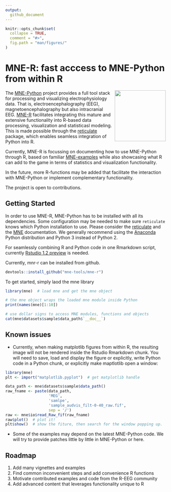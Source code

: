 ```yaml
---
output:
  github_document
---
```


```r
knitr::opts_chunk$set(
  collapse = TRUE,
  comment = "#>",
  fig.path = "man/figures/"
)
```

# MNE-R: fast acccess to MNE-Python from within R 

<img src="man/figures/mne_logo.png" align="right" alt="" width="160" />

The [MNE-Python](https://mne-tools.github.io/stable/index.html) project provides a full tool stack for processing and visualizing electrophysiology data. That is, electroencephalography (EEG), magnetoencephalography but also intracranial EEG.
[MNE-R](https://mne-tools.github.io/mne-r/index.html) facilitates integrating this mature and extensive functionality into R-based data processing, visualization and statisticasl modeling.
This is made possible through the [reticulate](https://rstudio.github.io/reticulate/) package, which enables seamless integration of Python into R.

Currently, MNE-R is focussing on documenting how to use MNE-Python through R, based on familiar [MNE-examples](https://mne-tools.github.io/stable/auto_examples/index.html) while also showcasing what R can add to the game in terms of statistics and visualization functionality.

In the future, more R-functions may be added that facilitate the interaction with MNE-Python or implement complementary functionality.

The project is open to contributions.

## Getting Started

In order to use MNE-R, MNE-Python has to be installed with all its dependencies. Some configuration may be needed to make sure `reticulate` knows which Python installation to use. Please consider the [reticulate](https://rstudio.github.io/reticulate/articles/calling_python.html) and the [MNE](https://mne-tools.github.io/stable/getting_started.html) documentation. We generally recommend using the [Anaconda](https://www.anaconda.com) Python distribution and Python 3 instead of Python 2.

For seamlessly combining R and Python code in one Rmarkdown script, currently [Rstudio 1.2 preview](https://blog.rstudio.com/2018/10/09/rstudio-1-2-preview-reticulated-python/) is needed.

Currently, mnr-r can be installed from github.

```r
devtools::install_github("mne-tools/mne-r")
```


To get started, simply laod the mne library

```r
library(mne)  # load mne and get the mne object

# the mne object wraps the loaded mne module inside Python
print(names(mne)[1:10])

# use dollar signs to access MNE modules, functions and objects
cat(mne$datasets$sample$data_path$`__doc__`)
```
## Known issues

- Currently, when making matplotlib figures from within R, the resulting image will not be rendered inside the Rstudio Rmarkdown chunk.
You will need to save, load and display the figure or explicitly, write Python code in a Python chunk, or explicitly make maptlotlib open a window:

```r
library(mne)
plt <- import("matplotlib.pyplot")  # get matplotlib handle

data_path <- mne$datasets$sample$data_path()
raw_fname <- paste(data_path,
                   'MEG', 
                   'samlpe',
                   'sample_audvis_filt-0-40_raw.fif',
                   sep = '/')
raw <- mne$io$read_Raw_fif(raw_fname)
raw$plot()  # plot it!
plt$show()  # show the fiture, then search for the window popping up.
```

- Some of the examples may depend on the latest MNE-Python code. We will try to provide patches little by little in MNE-Python or here.

## Roadmap

1. Add many vignettes and examples
2. Find common inconvenient steps and add convenience R functions
3. Motivate contributed examples and code from the R-EEG community
4. Add advanced content that leverages functionality unique to R

